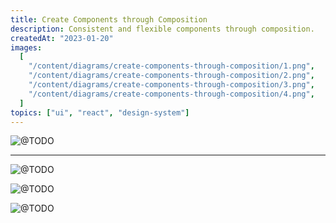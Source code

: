 ```yaml
---
title: Create Components through Composition
description: Consistent and flexible components through composition.
createdAt: "2023-01-20"
images:
  [
    "/content/diagrams/create-components-through-composition/1.png",
    "/content/diagrams/create-components-through-composition/2.png",
    "/content/diagrams/create-components-through-composition/3.png",
    "/content/diagrams/create-components-through-composition/4.png",
  ]
topics: ["ui", "react", "design-system"]
---
```


<Image
  src="/content/diagrams/create-components-through-composition/1.png"
  alt="@TODO"
  width={897}
  height={1311}
/>

---

<Image
  src="/content/diagrams/create-components-through-composition/2.png"
  alt="@TODO"
  width={933}
  height={594}
/>

<Image
  src="/content/diagrams/create-components-through-composition/3.png"
  alt="@TODO"
  width={931}
  height={714}
/>

<Image
  src="/content/diagrams/create-components-through-composition/4.png"
  alt="@TODO"
  width={931}
  height={711}
/>
